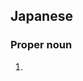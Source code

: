 ==Japanese==
{{ja-kanjitab|杏|野}}

===Proper noun===
{{ja-pos|proper|あんの}}

# {{surname|lang=ja|sort=あんの}}